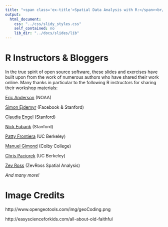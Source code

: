 ```yaml
---
title: "<span class='ex-title'>Spatial Data Analysis with R:</span><br/><span class='ex-subtitle'>Acknowledgements</span>"
output: 
  html_document: 
    css: "../css/slidy_styles.css"
    self_contained: no
    lib_dir: "../docs/slides/lib"
---
```


# R Instructors & Bloggers

In the true spirit of open source software, these slides and exercises have built upon from the work of numerous authors who have shared their work online. Many thanks in particular to the following R instructors for sharing their workshop materials:

[Eric Anderson](http://eriqande.github.io/rep-res-web/) (NOAA)

[Simon Ejdemyr](https://sejdemyr.github.io/) (Facebook & Stanford)

[Claudia Engel](http://web.stanford.edu/~cengel/) (Stanford)

[Nick Eubank](http://www.nickeubank.com) (Stanford)

[Patty Frontiera](http://dlab.berkeley.edu/people/patty-frontiera) (UC Berkeley)

[Manuel Gimond](https://www.colby.edu/directory/profile/manuel.gimond/) (Colby College)

[Chris Paciorek](https://www.stat.berkeley.edu/~paciorek/) (UC Berkeley)

[Zev Ross](http://zevross.com/blog/) (ZevRoss Spatial Analysis)

_And many more!_

# Image Credits

http://www.opengeotools.com/img/geoCoding.png

http://easyscienceforkids.com/all-about-old-faithful


